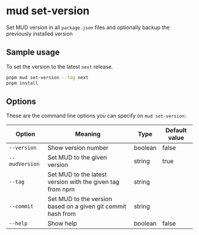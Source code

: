 # mud set-version

Set MUD version in all `package.json` files and optionally backup the previously installed version

## Sample usage

To set the version to the latest `next` release.

```sh copy
pnpm mud set-version --tag next
pnpm install
```

## Options

These are the command line options you can specify on `mud set-version`:

| Option         | Meaning                                                      | Type    | Default value |
| -------------- | ------------------------------------------------------------ | ------- | ------------- |
| `--version`    | Show version number                                          | boolean | false         |
| `--mudVersion` | Set MUD to the given version                                 | string  | true          |
| `--tag`        | Set MUD to the latest version with the given tag from npm    | string  |               |
| `--commit`     | Set MUD to the version based on a given git commit hash from | string  |
| `--help`       | Show help                                                    | boolean | false         |
